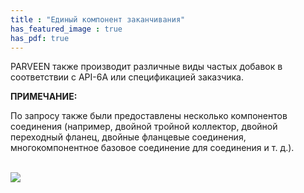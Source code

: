 ```yaml
---
title : "Единый компонент заканчивания"
has_featured_image : true
has_pdf: true
---
```


PARVEEN также производит различные виды частых добавок в соответствии с API-6A или спецификацией заказчика.

**ПРИМЕЧАНИЕ:**

По запросу также были предоставлены несколько компонентов соединения (например, двойной тройной коллектор, двойной переходный фланец, двойные фланцевые соединения, многокомпонентное базовое соединение для соединения и т. д.).

<br />

<Image src={image} />